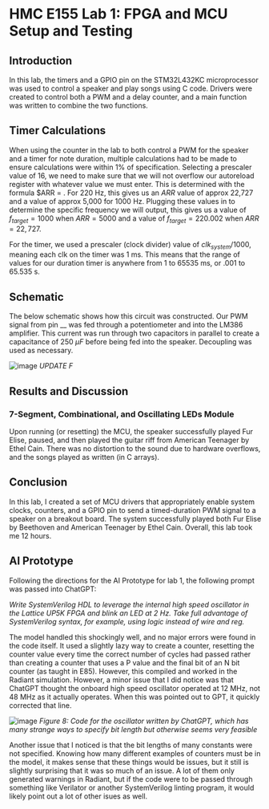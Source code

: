 # HMC E155 Lab 1: FPGA and MCU Setup and Testing

## Introduction

In this lab, the timers and a GPIO pin on the STM32L432KC microprocessor was used to control a speaker and play songs using C code. Drivers were created to control both a PWM and a delay counter, and a main function was written to combine the two functions.



## Timer Calculations

When using the counter in the lab to both control a PWM for the speaker and a timer for note duration, multiple calculations had to be made to ensure calculations were within 1% of specification. Selecting a prescaler value of 16, we need to make sure that we will not overflow our autoreload register with whatever value we must enter. This is determined with the formula $ARR = \frac{f_{sysclk}}{PSC * f_{target}}. For 220 Hz, this gives us an $ARR$ value of approx 22,727 and a value of approx 5,000 for 1000 Hz. Plugging these values in to determine the specific frequency we will output, this gives us a value of $f_{target} = 1000$ when $ARR = 5000$ and a value of $f_{target} = 220.002$ when $ARR = 22,727$.

For the timer, we used a prescaler (clock divider) value of $clk_{system} / 1000$, meaning each clk on the timer was 1 ms. This means that the range of values for our duration timer is anywhere from 1 to 65535 ms, or .001 to 65.535 s.

## Schematic

The below schematic shows how this circuit was constructed. Our PWM signal from pin __ was fed through a potentiometer and into the LM386 amplifier. This current was run through two capacitors in parallel to create a capacitance of 250 $\mu F$ before being fed into the speaker. Decoupling was used as necessary.

![image](images/IMG_0107.jpeg) 
*UPDATE F*

## Results and Discussion

### 7-Segment, Combinational, and Oscillating LEDs Module

Upon running (or resetting) the MCU, the speaker successfully played Fur Elise, paused, and then played the guitar riff from American Teenager by Ethel Cain. There was no distortion to the sound due to hardware overflows, and the songs played as written (in C arrays).

## Conclusion

In this lab, I created a set of MCU drivers that appropriately enable system clocks, counters, and a GPIO pin to send a timed-duration PWM signal to a speaker on a breakout board. The system successfully played both Fur Elise by Beethoven and American Teenager by Ethel Cain. Overall, this lab took me 12 hours.

## AI Prototype

Following the directions for the AI Prototype for lab 1, the following prompt was passed into ChatGPT:

*Write SystemVerilog HDL to leverage the internal high speed oscillator in the Lattice UP5K FPGA and blink an LED at 2 Hz. Take full advantage of SystemVerilog syntax, for example, using logic instead of wire and reg.*

The model handled this shockingly well, and no major errors were found in the code itself. It used a slightly lazy way to create a counter, resetting the counter value every time the correct number of cycles had passed rather than creating a counter that uses a P value and the final bit of an N bit counter (as taught in E85). However, this compiled and worked in the Radiant simulation. However, a minor issue that I did notice was that ChatGPT thought the onboard high speed oscillator operated at 12 MHz, not 48 MHz as it actually operates. When this was pointed out to GPT, it quickly corrected that line.

![image](images/ai_oscillator.png)
*Figure 8: Code for the oscillator written by ChatGPT, which has many strange ways to specify bit length but otherwise seems very feasible*

Another issue that I noticed is that the bit lengths of many constants were not specified. Knowing how many different examples of counters must be in the model, it makes sense that these things would be issues, but it still is slightly surprising that it was so much of an issue. A lot of them only generated warnings in Radiant, but if the code were to be passed through something like Verilator or another SystemVerilog linting program, it would likely point out a lot of other isues as well.

